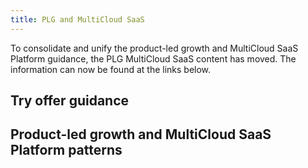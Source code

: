 ```yaml
---
title: PLG and MultiCloud SaaS
---
```


<InlineNotification>
To consolidate and unify the product-led growth and MultiCloud SaaS Platform guidance, the PLG MultiCloud SaaS content has moved. The information can now be found at the links below.
</InlineNotification>

## Try offer guidance
<Row>
  <Column colMd={4} colLg={4} noGutterSm>
    <ResourceCard
      subTitle="Try offers"
      actionIcon="arrowRight"
      aspectRatio="2:1"
      href="/try-offers/overview">
  </ResourceCard>
  </Column>
</Row>

## Product-led growth and MultiCloud SaaS Platform patterns 

<Row className="resource-card-group">
  <Column colMd={4} colLg={4} noGutterSm>
    <ResourceCard
      subTitle="Try and Buy routes to market patterns"
      actionIcon="arrowRight"
      aspectRatio="2:1"
      href="/patterns/try-and-buy-routes-to-market/overview">
  </ResourceCard>
  </Column>

  <Column colMd={4} colLg={4} noGutterSm>
    <ResourceCard
      subTitle="Registration patterns"
      actionIcon="arrowRight"
      aspectRatio="2:1"
      href="/patterns/registration/overview">
  </ResourceCard>
  </Column>

  </Row>

<Row className="resource-card-group">
<Column colMd={4} colLg={4} noGutterSm>
    <ResourceCard
      subTitle="Login and logout patterns"
      actionIcon="arrowRight"
      aspectRatio="2:1"
      href="/patterns/login-logout/overview">
  </ResourceCard>
  </Column>

  <Column colMd={4} colLg={4} noGutterSm>
    <ResourceCard
      subTitle="Onboarding patterns and AHA guidance"
      actionIcon="arrowRight"
      aspectRatio="2:1"
      href="/patterns/onboarding/overview">
  </ResourceCard>
  </Column>

  </Row>

<Row className="resource-card-group">
  <Column colMd={4} colLg={4} noGutterSm>
    <ResourceCard
      subTitle="Email patterns"
      actionIcon="arrowRight"
      aspectRatio="2:1"
      href="/patterns/emails/overview">
  </ResourceCard>
  </Column>


  <Column colMd={4} colLg={4} noGutterSm>
    <ResourceCard
      subTitle="Upgrade and purchase patterns"
      actionIcon="arrowRight"
      aspectRatio="2:1"
      href="/patterns/upgrade-purchase/overview">
  </ResourceCard>
  </Column>
</Row>